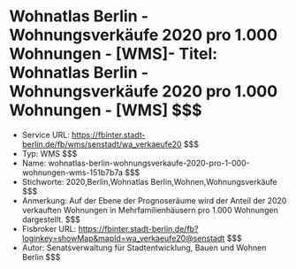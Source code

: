 # Wohnatlas Berlin - Wohnungsverkäufe 2020 pro 1.000 Wohnungen - [WMS]- Titel: Wohnatlas Berlin - Wohnungsverkäufe 2020 pro 1.000 Wohnungen - [WMS] $$$
- Service URL: https://fbinter.stadt-berlin.de/fb/wms/senstadt/wa_verkaeufe20 $$$
- Typ: WMS $$$
- Name: wohnatlas-berlin-wohnungsverkaufe-2020-pro-1-000-wohnungen-wms-151b7b7a $$$
- Stichworte: 2020,Berlin,Wohnatlas Berlin,Wohnen,Wohnungsverkäufe $$$
- Anmerkung: Auf der Ebene der Prognoseräume wird der Anteil der 2020 verkauften Wohnungen in Mehrfamilienhäusern pro 1.000 Wohnungen dargestellt. $$$
- Fisbroker URL: https://fbinter.stadt-berlin.de/fb?loginkey=showMap&mapId=wa_verkaeufe20@senstadt $$$
- Autor: Senatsverwaltung für Stadtentwicklung, Bauen und Wohnen Berlin $$$
